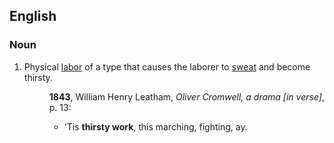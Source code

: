 ==English==
===Noun===
{{en-noun|sg=[[thirsty]] [[work]]|-}}
# Physical [[labor]] of a type that causes the laborer to [[sweat]] and become thirsty.
#:'''1843''', William Henry Leatham, ''Oliver Cromwell, a drama [in verse]'', p. 13:
#:*'Tis '''thirsty work''', this marching, fighting, ay.